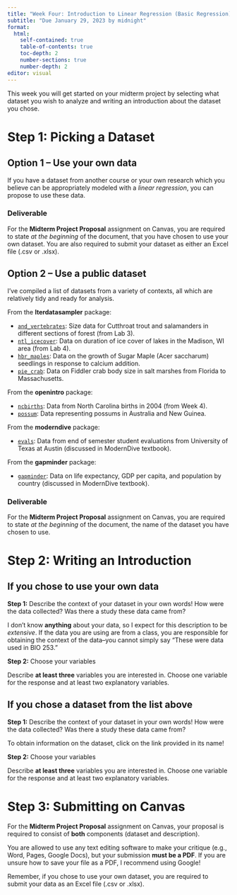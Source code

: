 ```yaml
---
title: "Week Four: Introduction to Linear Regression (Basic Regression)"
subtitle: "Due January 29, 2023 by midnight"
format: 
  html:
    self-contained: true
    table-of-contents: true
    toc-depth: 2
    number-sections: true
    number-depth: 2
editor: visual
---
```


This week you will get started on your midterm project by 
selecting what dataset you wish to analyze and writing an
introduction about the dataset you chose.

# Step 1: Picking a Dataset

## Option 1 -- Use your own data

If you have a dataset from another course or your own research which you
believe can be appropriately modeled with a *linear regression*, you can
propose to use these data. 

### Deliverable

For the **Midterm Project Proposal** assignment on Canvas, you are required to state *at the beginning* of the document, that you have chosen to use your own dataset. You are also required to submit your dataset as either an Excel file (.csv or .xlsx).

## Option 2 -- Use a public dataset

I've compiled a list of datasets from a variety of contexts, 
all which are relatively tidy and ready for analysis.

From the **lterdatasampler** package:

- [`and_vertebrates`](https://lter.github.io/lterdatasampler/articles/and_vertebrates_vignette.html): Size data for Cutthroat trout and salamanders in different sections of forest (from Lab 3). 
- [`ntl_icecover`](https://lter.github.io/lterdatasampler/articles/ntl_icecover_vignette.html): Data on duration of ice cover of lakes in the Madison, WI area (from Lab 4). 
- [`hbr_maples`](https://lter.github.io/lterdatasampler/articles/hbr_maples_vignette.html): Data on the growth of Sugar Maple (Acer saccharum) seedlings in response to calcium addition. 
- [`pie_crab`](https://lter.github.io/lterdatasampler/articles/pie_crab_vignette.html): Data on Fiddler crab body size in salt marshes from Florida to Massachusetts.

From the **openintro** package:

- [`ncbirths`](https://www.openintro.org/data/index.php?data=ncbirths): Data from North Carolina births in 2004 (from Week 4).
- [`possum`](https://www.openintro.org/data/index.php?data=possum): Data representing possums in Australia and New Guinea.

From the **moderndive** package:

- [`evals`](https://moderndive.github.io/moderndive/reference/evals.html): Data from end of semester student evaluations from
University of Texas at Austin (discussed in ModernDive textbook).

From the **gapminder** package:

- [`gapminder`](https://cran.r-project.org/web/packages/gapminder/readme/README.html): Data on life expectancy, GDP per capita, and population by country (discussed in ModernDive textbook).

### Deliverable

For the **Midterm Project Proposal** assignment on Canvas, you are required to state *at the beginning* of the document, the name of the dataset you have chosen to use. 

# Step 2: Writing an Introduction

## If you chose to use your own data

**Step 1:** Describe the context of your dataset in your own words! How were the data collected? Was there a study these data came from? 

I don't know **anything** about your data, so I expect for this description to be *extensive*. If the data you are using are from a class, you are responsible for obtaining the context of the data--you cannot simply say "These were data used in BIO 253."

**Step 2:** Choose your variables

Describe **at least three** variables you are interested in. Choose one variable for the response and at least two explanatory variables. 

## If you chose a dataset from the list above

**Step 1:** Describe the context of your dataset in your own words! How were the data collected? Was there a study these data came from? 

::: {.callout-tip}
To obtain information on the dataset, click on the link provided in its name! 
:::

**Step 2:** Choose your variables

Describe **at least three** variables you are interested in. Choose one variable for the response and at least two explanatory variables. 

# Step 3: Submitting on Canvas

For the **Midterm Project Proposal** assignment on Canvas, your proposal is required to consist of **both** components (dataset and description).

You are allowed to use any text editing software to make your critique (e.g., Word, Pages, Google Docs), but your submission **must be a PDF**. If you are unsure how to save your file as a PDF, I recommend using Google!

::: {.callout-caution}
Remember, if you chose to use your own dataset, you are required to submit your data as an Excel file (.csv or .xlsx).
:::